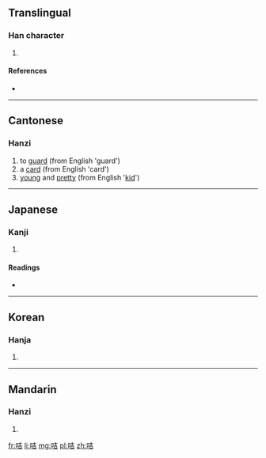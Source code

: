 ==Translingual==

===Han character===
{{Han char|rn=30|rad=口|as=06|sn=9|four=6406<sub>1</sub>|canj=口土口 (RGR)|ids=⿰[[口]][[吉]]}}

# {{defn|Han|sort=口06}}

====References====
* {{Han ref|kx=0186.170|dkj=03544|dj=0406.020|hdz=10611.060|uh=54AD|ud=21677|bh=CDFC|bd=52732}}

----

==Cantonese==

===Hanzi===
{{yue-hanzi|jyut=|y=kaat1, kat1}}

# to [[guard]] (from English 'guard')
# a [[card]] (from English 'card')
# [[young]] and [[pretty]] (from English '[[kid]]')

----

==Japanese==

===Kanji===
{{ja-kanji|grade=|rs=口06}}

# {{defn|lang=ja|sort=口06}}

====Readings====
* {{ja-readings|on=[[きつ]] (kitsu), [[ぎち]] (gichi), [[かつ]] (katsu), [[けち]] (kechi)|kun=[[こえのさま]] (koenosama)}}

----

==Korean==

===Hanja===
{{ko-hanja|hangeul=[[길]], [[갈]]|rv=gil, gal|mr=kil, kal}}

# {{defn|lang=ko|sort=口06}}

----

==Mandarin==

===Hanzi===
{{cmn-hanzi|pin=[[jī]] ([[ji1]]), [[kǎ]] ([[ka3]]), [[lo]] ([[lo5]])|wg=chi<sup>1</sup>, k'a<sup>3</sup>, *<sup>5</sup>}}

# {{defn|lang=cmn|sort=口06}}

[[fr:咭]]
[[li:咭]]
[[mg:咭]]
[[pl:咭]]
[[zh:咭]]